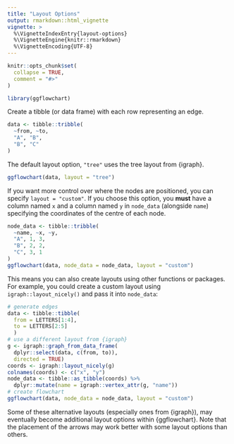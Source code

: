 ```yaml
---
title: "Layout Options"
output: rmarkdown::html_vignette
vignette: >
  %\VignetteIndexEntry{layout-options}
  %\VignetteEngine{knitr::rmarkdown}
  %\VignetteEncoding{UTF-8}
---
```


```r
knitr::opts_chunk$set(
  collapse = TRUE,
  comment = "#>"
)
```

```r
library(ggflowchart)
```

Create a tibble (or data frame) with each row representing an edge.

```r
data <- tibble::tribble(
  ~from, ~to,
  "A", "B",
  "B", "C"
)
```

The default layout option, `"tree"` uses the tree layout from {igraph}.

```r
ggflowchart(data, layout = "tree")
```

If you want more control over where the nodes are positioned, you can specify `layout = "custom"`. If you choose this option, you **must** have a column named `x` and a column named `y` in `node_data` (alongside `name`) specifying the coordinates of the centre of each node.

```r
node_data <- tibble::tribble(
  ~name, ~x, ~y,
  "A", 1, 3,
  "B", 2, 2,
  "C", 3, 1
)
ggflowchart(data, node_data = node_data, layout = "custom")
```

This means you can also create layouts using other functions or packages. For example, you could create a custom layout using `igraph::layout_nicely()` and pass it into `node_data`:

```r
# generate edges
data <- tibble::tibble(
  from = LETTERS[1:4],
  to = LETTERS[2:5]
  )
# use a different layout from {igraph}
g <- igraph::graph_from_data_frame(
  dplyr::select(data, c(from, to)),
  directed = TRUE)
coords <- igraph::layout_nicely(g)
colnames(coords) <- c("x", "y")
node_data <- tibble::as_tibble(coords) %>%
  dplyr::mutate(name = igraph::vertex_attr(g, "name"))
# create flowchart
ggflowchart(data, node_data = node_data, layout = "custom")
```

Some of these alternative layouts (especially ones from {igraph}), may eventually become additional layout options within {ggflowchart}. Note that the placement of the arrows may work better with some layout options than others.
